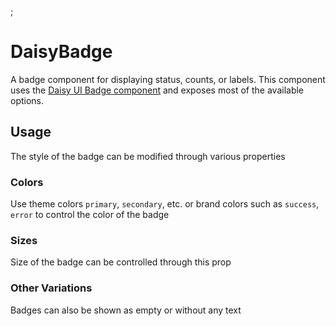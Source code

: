 
;<Meta title="Components/DaisyBadge/Docs" />

# DaisyBadge

<Meta of={PrimaryStory} />

A badge component for displaying status, counts, or labels. This component
uses the [Daisy UI Badge component](https://daisyui.com/components/badge/) and exposes most of the
available options.

<Canvas of={PrimaryStory.Playground} />

<Controls />

## Usage

The style of the badge can be modified through various properties

### Colors

Use theme colors `primary`, `secondary`, etc. or brand colors such as `success`, `error` to control the color of the badge

<div className="p-8 border-1 rounded border-gray-200 shadow-sm">
    <Story of={VariationsStories.Colors} />
</div>

### Sizes

Size of the badge can be controlled through this prop

<div className="p-8 border-1 rounded border-gray-200 shadow-sm">
    <Story of={VariationsStories.Sizes} />
</div>

### Other Variations

Badges can also be shown as empty or without any text

<div className="p-8 border-1 rounded border-gray-200 shadow-sm">
    <Story of={VariationsStories.Variants} />
</div>
